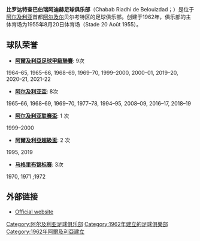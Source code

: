 {{Football club infobox
| clubname  = 貝魯札達
| image     = 
| fullname  = Chabab Riadhi Belouizdad<br> 比罗达特查巴伯<br>瑞阿迪赫足球俱乐部
| nickname  = 
| founded   = 1962年
| ground    = {{tsl|en|Stade 20 Août 1955||1955年8月20日体育场}}<br />[[阿尔及利亚|阿尔及利亚]], [[阿尔及尔|阿尔及尔]]
| capacity  = 20,000
| chairman  = Charaf-Eddine Amara
| manager   = Abdelkader Amrani
| league    = [[阿爾及利亞足球甲級聯賽|阿爾及利亞足球甲級聯賽]]
| season    = 2021–22
| position  = 阿爾及甲，第 1 位
| pattern_la1 =
| pattern_b1  = _redV
| pattern_ra1 = 
| leftarm1    = FFFFFF
| body1       = FFFFFF
| rightarm1   = FFFFFF
| shorts1     = DA2127
| socks1      = FFFFFF
| pattern_la2 =
| pattern_b2  = _whiteV
| pattern_ra2 = 
| leftarm2    = DA2127
| body2       = DA2127
| rightarm2   = DA2127
| shorts2     = FFFFFF
| socks2      = DA2127
}}

'''比罗达特查巴伯瑞阿迪赫足球俱乐部'''（Chabab Riadhi de Belouizdad；{{lang-ar|الشباب الرياضي بيلوزيداد}}）是位于[[阿尔及利亚|阿尔及利亚]]首都[[阿尔及尔|阿尔及尔]]贝尔考特区的足球俱乐部。创建于1962年，俱乐部的主体育场为1955年8月20日体育场（Stade 20 Août 1955）。

== 球队荣誉 ==
* '''[[阿爾及利亞足球甲級聯賽|阿爾及利亞足球甲級聯賽]]''':  9次
1964–65, 1965–66, 1968–69, 1969–70, 1999–2000, 2000–01, 2019–20, 2020–21, 2021-22

* '''[[阿尔及利亚盃|阿尔及利亚盃]]''': 8次
1965–66, 1968–69, 1969–70, 1977–78, 1994–95, 2008–09, 2016–17, 2018–19

* '''[[阿尔及利亚联赛盃|阿尔及利亚联赛盃]]''': 1 次
1999–2000

* '''[[阿爾及利亞超級盃|阿爾及利亞超級盃]]''': 2 次
1995, 2019

* '''[[马格里布锦标赛|马格里布锦标赛]]''': 3次
1970, 1971 ;1972

== 外部链接 ==
* {{fr icon}} [https://web.archive.org/web/20070612031625/http://www.cr-belouizdad.com/ Official website]

{{Algerian Championnat National}}

[[Category:阿尔及利亚足球俱乐部|Category:阿尔及利亚足球俱乐部]]
[[Category:1962年建立的足球俱樂部|Category:1962年建立的足球俱樂部]]
[[Category:1962年阿爾及利亞建立|Category:1962年阿爾及利亞建立]]